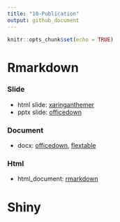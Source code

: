 ```yaml
---
title: "10-Publication"
output: github_document
---
```


```r
knitr::opts_chunk$set(echo = TRUE)
```

# Rmarkdown

### Slide

- html slide: [xaringanthemer](https://github.com/gadenbuie/xaringanthemer)
- pptx slide: [officedown](https://github.com/davidgohel/officedown)

### Document

- docx: [officedown](https://github.com/davidgohel/officedown), [flextable](https://github.com/davidgohel/flextable)

### Html

- html_document: [rmarkdown](https://github.com/rstudio/rmarkdown)

# Shiny